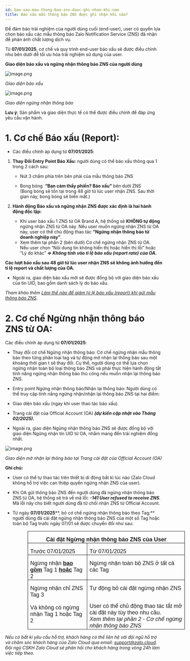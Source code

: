 ```yaml
---
id: bao-xau-mau-thong-bao-zns-duoc-ghi-nhan-khi-nao
title: Báo xấu mẫu thông báo ZNS được ghi nhận khi nào?
---
```

Để đảm bảo trải nghiệm của người dùng cuối (end-user), user có quyền lựa chọn báo xấu các mẫu thông báo Zalo Notification Service (ZNS) đã nhận để phản ánh chất lượng dịch vụ.

Từ **07/01/2025**, cơ chế và quy trình end-user báo xấu sẽ được điều chỉnh như bên dưới để tối ưu hóa trải nghiệm sử dụng của user.

**Giao diện báo xấu và ngừng nhận thông báo ZNS của người dùng**

![image.png](https://content.zalo.cloud/uploads/image_6e833d418e.png)

_Giao diện báo xấu_

![image.png](https://content.zalo.cloud/uploads/image_c6c81903bb.png)

_Giao diện ngừng nhận thông báo_

**Lưu ý**: Sản phẩm và giao diện thực tế có thể được điều chỉnh để đáp ứng yêu cầu vận hành.

# 1. Cơ chế Báo xấu (Report):


*   Các điều chỉnh áp dụng từ **07/01/2025**:
    

1.  **Thay Đổi Entry Point Báo Xấu:** người dùng có thể báo xấu thông qua 1 trong 2 cách sau:
    
    *   Nút 3 chấm phía trên bên phải của mẫu thông báo ZNS
        
    *   Bong bóng  **“Bạn cảm thấy phiền? Báo xấu”** bên dưới ZNS  
        (Bong bóng sẽ tồn tại trong 48 giờ từ lúc user nhận ZNS. Sau thời gian này, bong bóng sẽ biến mất.)
        
2.  **Hành động Báo xấu và ngừng nhận ZNS được xác định là hai hành động độc lập:**
    

    *    Khi user báo xấu 1 ZNS từ OA Brand A, hệ thống sẽ **KHÔNG tự động** ngừng nhận ZNS từ OA này. Nếu user muốn ngừng nhận ZNS từ OA này, user có thể chủ động thao tác **“Ngừng nhận thông báo từ doanh nghiệp này”**.
    *    Xem thêm tại phần 2 (bên dưới) Cơ chế ngừng nhận ZNS từ OA.  
    Nếu user chọn “Nội dung tin không hiển thị hoặc hiển thị lỗi” hoặc “Lý do khác” _**=> Không tính vào tỉ lệ báo xấu (report rate) của OA.**_
    

**Các lượt báo xấu sau 48 giờ từ lúc user nhận ZNS sẽ không ảnh hưởng đến tỉ lệ report và chất lượng của OA.**

*   Ngoài ra, giao diện báo xấu mới sẽ được đồng bộ với giao diện báo xấu của tin UID, bao gồm danh sách lý do báo xấu.
    

_Tham khảo thêm_ [_Làm thế nào để giảm tỷ lệ báo xấu (report) khi gửi mẫu thông báo ZNS_](https://zalo.cloud/blog/lam-the-nao-de-giam-ty-le-bao-xau-report-khi-gui-mau-thong-bao-zns-/j4uvw9eppb98eka4a9).


# 2. Cơ chế Ngừng nhận thông báo ZNS từ OA:


Các điều chỉnh áp dụng từ **07/01/2025**:

*   Thay đổi cơ chế Ngừng nhận thông báo: Cơ chế ngừng nhận mẫu thông báo theo từng phân loại tag và tự động mở nhận lại thông báo sau một khoảng thời gian t sẽ thay đổi. Cụ thể, người dùng có thể lựa chọn ngừng nhận toàn bộ loại thông báo ZNS và phải thực hiện hành động tắt tính năng ngừng nhận thông báo thủ công nếu muốn nhận lại thông báo ZNS.
    
*   Entry point Ngừng nhận thông báo/Nhận lại thông báo: Người dùng có thể truy cập tính nắng ngừng nhận/nhận lại thông báo ZNS tại hai điểm:
    
*   Giao diện báo xấu (ngay khi user thao tác báo xấu).
    
*   Trang cài đặt của Official Account (OA) _**(dự kiến cập nhật vào Tháng 02/2025).**_
    
*   Ngoài ra, giao diện Ngừng nhận thông báo ZNS sẽ được đồng bộ với giao diện Ngừng nhận tin UID từ OA, nhằm mang đến trải nghiệm đồng nhất.
    

![image.png](https://content.zalo.cloud/uploads/image_bf7b92445c.png)

_Giao diện mở nhận lại thông báo tại Trang cài đặt của Official Account (OA)_

**Ghi chú:**

*   User có thể tự thao tác trên thiết bị di động bất kì lúc nào (Zalo Cloud không hỗ trợ việc can thiệp quyền ngừng nhận ZNS của user).
    
*   Khi OA gửi thông báo ZNS đến người dùng đã ngừng nhận thông báo ZNS từ OA, hệ thống sẽ trả về mã lỗi: _**\-141 User refused to receive ZNS**_. Mã lỗi này cho biết người dùng đã từ chối nhận ZNS từ Official Account.
    
*   Từ ngày **07/01/2025****, bỏ cơ chế ngừng nhận thông báo theo Tag:** người dùng đã cài đặt ngừng nhận thông báo ZNS của một số Tag hoặc toàn bộ Tag trước ngày 07/01 sẽ được chuyển đổi như sau:
    

<table class="ck-table-resized" style="border-collapse:collapse;border-style:none;margin-left:.75in;" border="1" cellspacing="0" cellpadding="0"><colgroup><col style="width:37.82%;"><col style="width:62.18%;"></colgroup><tbody><tr style="height:15.0pt;"><td style="border-color:black;border-width:1.0pt;height:15.0pt;padding:0in 5.4pt;vertical-align:top;width:396.8pt;" colspan="2" width="529"><p style="line-height:normal;margin-bottom:0in;text-align:center;"><span style="font-family:&quot;Aptos&quot;,sans-serif;font-size:18px;"><span lang="VI"><strong>Cài đặt Ngừng nhận thông báo ZNS của User</strong></span></span></p></td></tr><tr style="height:15.0pt;"><td style="border-bottom-style:solid;border-color:black;border-left-style:solid;border-right-style:solid;border-top-style:none;border-width:1.0pt;height:15.0pt;padding:0in 5.4pt;vertical-align:top;width:198.4pt;" width="265"><p style="line-height:normal;margin-bottom:0in;"><span style="font-family:&quot;Aptos&quot;,sans-serif;font-size:18px;"><span lang="VI">Trước 07/01/2025</span></span></p></td><td style="border-bottom:1.0pt solid black;border-left-style:none;border-right:1.0pt solid black;border-top-style:none;height:15.0pt;padding:0in 5.4pt;vertical-align:top;width:198.4pt;" width="265"><p style="line-height:normal;margin-bottom:0in;"><span style="font-family:&quot;Aptos&quot;,sans-serif;font-size:18px;"><span lang="VI">Từ 07/01/2025</span></span></p></td></tr><tr style="height:15.0pt;"><td style="border-bottom-style:solid;border-color:black;border-left-style:solid;border-right-style:solid;border-top-style:none;border-width:1.0pt;height:15.0pt;padding:0in 5.4pt;vertical-align:top;width:198.4pt;" width="265"><p style="line-height:normal;margin-bottom:0in;"><span style="font-family:&quot;Aptos&quot;,sans-serif;font-size:18px;"><span lang="VI">Ngừng nhận <strong><u>bao gồm</u></strong> Tag 1 <strong><u>hoặc</u></strong> Tag 2&nbsp;</span></span></p></td><td style="border-bottom:1.0pt solid black;border-left-style:none;border-right:1.0pt solid black;border-top-style:none;height:15.0pt;padding:0in 5.4pt;vertical-align:top;width:198.4pt;" width="265"><p style="line-height:normal;margin-bottom:0in;"><span style="font-family:&quot;Aptos&quot;,sans-serif;font-size:18px;"><span lang="VI">Ngừng nhận toàn bộ ZNS ở tất cả các Tag</span></span></p></td></tr><tr style="height:15.0pt;"><td style="border-bottom-style:solid;border-color:black;border-left-style:solid;border-right-style:solid;border-top-style:none;border-width:1.0pt;height:15.0pt;padding:0in 5.4pt;vertical-align:top;width:198.4pt;" width="265"><p style="line-height:normal;margin-bottom:0in;"><span style="font-family:&quot;Aptos&quot;,sans-serif;font-size:18px;"><span lang="VI">Ngừng nhận chỉ ZNS Tag 3</span></span><br><br><span style="font-family:&quot;Aptos&quot;,sans-serif;font-size:18px;"><span lang="VI">Và không có ngừng nhận Tag 1 hoặc Tag 2</span></span></p></td><td style="border-bottom:1.0pt solid black;border-left-style:none;border-right:1.0pt solid black;border-top-style:none;height:15.0pt;padding:0in 5.4pt;vertical-align:top;width:198.4pt;" width="265"><p style="line-height:normal;margin-bottom:0in;"><span style="font-family:&quot;Aptos&quot;,sans-serif;font-size:18px;"><span lang="VI">Tự động bỏ cài đặt ngừng nhận ZNS</span></span></p><p style="line-height:normal;margin-bottom:0in;"><br><span style="font-family:&quot;Aptos&quot;,sans-serif;font-size:18px;"><span lang="VI">User có thể chủ động thao tác tắt mở cài đặt này tùy theo nhu cầu.&nbsp;</span></span><br><span style="font-family:&quot;Aptos&quot;,sans-serif;font-size:18px;"><i><span lang="VI">Xem thêm tại phần 2 - Cơ chế ngừng nhận thông báo ZNS</span></i></span></p></td></tr></tbody></table>

_Nếu có bất kì yêu cầu hỗ trợ, khách hàng có thể liên hệ với đội ngũ hỗ trợ và chăm sóc khách hàng của Zalo Cloud qua email:_ [_support@zalo.cloud_](mailto:support@zalo.cloud)_. Đội ngũ CSKH Zalo Cloud sẽ phản hồi cho khách hàng trong vòng 24h làm việc tiếp theo._

